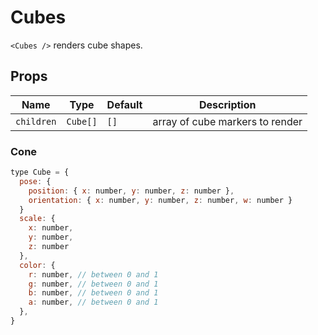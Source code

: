
# Cubes

`<Cubes />` renders cube shapes.

## Props

| Name       | Type     | Default | Description                     |
| ---------- | -------- | ------- | ------------------------------- |
| `children` | `Cube[]` | `[]`    | array of cube markers to render |

### Cone

```js
type Cube = {
  pose: {
    position: { x: number, y: number, z: number },
    orientation: { x: number, y: number, z: number, w: number }
  }
  scale: {
    x: number,
    y: number,
    z: number
  },
  color: {
    r: number, // between 0 and 1
    g: number, // between 0 and 1
    b: number, // between 0 and 1
    a: number, // between 0 and 1
  },
}
```

<Cubes />
